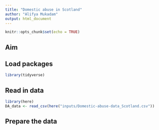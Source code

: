 ```yaml
---
title: "Domestic abuse in Scotland"
author: "Alifya Mukadam"
output: html_document
---
```


```r
knitr::opts_chunk$set(echo = TRUE)
```

## Aim

## Load packages

```r
library(tidyverse)
```
## Read in data

```r
library(here)
DA_data <- read_csv(here("inputs/Domestic-abuse-data_Scotland.csv"))
```

## Prepare the data